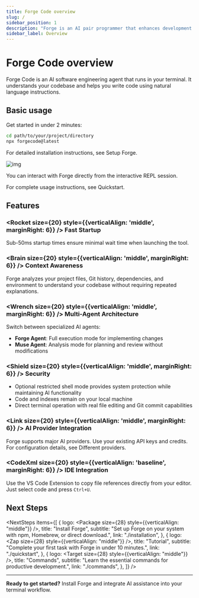 ```yaml
---
title: Forge Code overview
slug: /
sidebar_position: 1
description: "Forge is an AI pair programmer that enhances development workflows with intelligent code assistance in your terminal."
sidebar_label: Overview
---
```



# Forge Code overview

Forge Code is an AI software engineering agent that runs in your terminal. It understands your codebase and helps you
write code using natural language instructions.

## Basic usage

Get started in under 2 minutes:

```bash
cd path/to/your/project/directory
npx forgecode@latest
```

For detailed installation instructions, see <CustomLink href="/docs/installation">Setup Forge</CustomLink>.

![img](/docs/forge_image.png)

You can interact with Forge directly from the interactive REPL session.

For complete usage instructions, see <CustomLink href="/docs/quickstart">Quickstart</CustomLink>.

## Features

### <Rocket size={20} style={{verticalAlign: 'middle', marginRight: 6}} /> **Fast Startup**

Sub-50ms startup times ensure minimal wait time when launching the tool.

### <Brain size={20} style={{verticalAlign: 'middle', marginRight: 6}} /> **Context Awareness**

Forge analyzes your project files, Git history, dependencies, and environment to understand your codebase without requiring repeated explanations.

### <Wrench size={20} style={{verticalAlign: 'middle', marginRight: 6}} /> **Multi-Agent Architecture**

Switch between specialized AI agents:

- **Forge Agent**: Full execution mode for implementing changes
- **Muse Agent**: Analysis mode for planning and review without modifications

### <Shield size={20} style={{verticalAlign: 'middle', marginRight: 6}} /> **Security**

- Optional restricted shell mode provides system protection while maintaining AI functionality
- Code and indexes remain on your local machine
- Direct terminal operation with real file editing and Git commit capabilities

### <Link size={20} style={{verticalAlign: 'middle', marginRight: 6}} /> **AI Provider Integration**

Forge supports major AI providers. Use your existing API keys and credits. For configuration details, see <CustomLink href="/docs/custom-providers">Different providers</CustomLink>.

### <CodeXml size={20} style={{verticalAlign: 'baseline', marginRight: 6}} /> **IDE Integration**

Use the <CustomLink href="/docs/vscode-extension">VS Code Extension</CustomLink> to copy file references directly from your editor. Just select code and press `Ctrl+U`.

## Next Steps


<NextSteps
  items={[
    {
      logo: <Package size={28} style={{verticalAlign: "middle"}} />,
      title: "Install Forge",
      subtitle: "Set up Forge on your system with npm, Homebrew, or direct download.",
      link: "./installation",
    },
    {
      logo: <Zap size={28} style={{verticalAlign: "middle"}} />,
      title: "Tutorial",
      subtitle: "Complete your first task with Forge in under 10 minutes.",
      link: "./quickstart",
    },
    {
      logo: <Target size={28} style={{verticalAlign: "middle"}} />,
      title: "Commands",
      subtitle: "Learn the essential commands for productive development.",
      link: "./commands",
    },
  ]}
/>

---

**Ready to get started?** Install Forge and integrate AI assistance into your terminal workflow.
